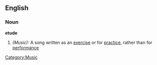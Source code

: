 ==English==

===Noun===
'''etude'''
#''(Music):'' A song written as an [[exercise]] or for [[practice]], rather than for [[perform]]ance

[[Category:Music]]
